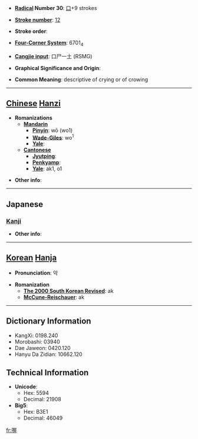 * '''[[Wiktionary:Chinese radical index| Radical]] Number 30''': [[Wiktionary:Chinese radical index 口|口]]+9 strokes

* '''[[Wiktionary:Chinese total strokes index|Stroke number]]''': [[Wiktionary:Chinese total strokes index 12|12]]

* '''Stroke order''': 

* '''[[Wiktionary:Chinese four corner index|Four-Corner System]]''': 6701<sub>4</sub>

* '''[[Wiktionary:Chinese Cangjie index|Cangjie input]]''': 口尸一土 (RSMG)

* '''Graphical Significance and Origin''': 

* '''Common Meaning''': descriptive of crying or of crowing

----

== [[Chinese]] [[Hanzi]] ==

* '''Romanizations'''
** '''[[Mandarin]]'''
*** '''[[Pinyin]]''': wō (wo1)
*** '''[[Wade-Giles]]''': wo<sup>1</sup>
*** '''[[Yale]]''': 
** '''[[Cantonese]]'''
*** '''[[Jyutping]]''':
*** '''[[Penkyamp]]''': 
*** '''[[Yale]]''': ak1, o1

* '''Other info''': 

----

==Japanese==
===[[Kanji]]===
{{kanji|on readings=[[あく]] (aku), [[らく]] (raku), [[おく]] (oku)|kun readings=}}

* '''Other info''':  

----

== [[Korean]] [[Hanja]] ==

* '''Pronunciation''': 악

* '''Romanization'''
** '''[[The 2000 South Korean Revised Romanization|The 2000 South Korean Revised]]''': ak
** '''[[McCune-Reischauer]]''': ak

----

== Dictionary Information ==

* KangXi: 0198.240
* Morobashi: 03940
* Dae Jaweon: 0420.120
* Hanyu Da Zidian: 10662.120

== Technical Information ==

* '''Unicode''':
** Hex: 5594
** Decimal: 21908
* '''Big5''':
** Hex: B3E1
** Decimal: 46049

[[fr:喔]]